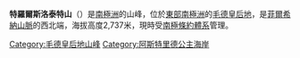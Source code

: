 {{coord|71|56|S|7|14|E|display=title}}

'''特羅爾斯洛泰特山'''（{{lang-en|Trollslottet Mountain}}）是[[南極洲|南極洲]]的山峰，位於[[東部南極洲|東部南極洲]]的[[毛德皇后地|毛德皇后地]]，是[[菲爾希納山脈|菲爾希納山脈]]的西北端，海拔高度2,737米，現時受[[南極條約體系|南極條約體系]]管理。

{{DEFAULTSORT:Trollslottet Mountain}}
[[Category:毛德皇后地山峰|Category:毛德皇后地山峰]]
[[Category:阿斯特里德公主海岸|Category:阿斯特里德公主海岸]]


{{PrincessAstridCoast-geo-stub}}